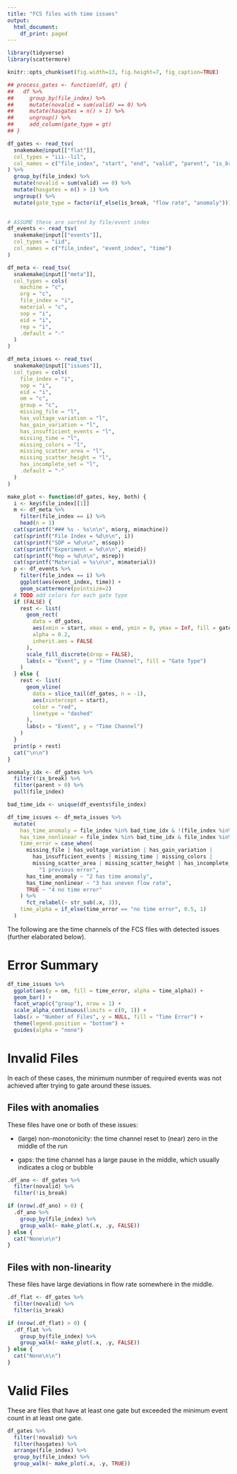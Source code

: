 ```yaml
---
title: "FCS files with time issues"
output:
  html_document:
    df_print: paged
---
```


```r
library(tidyverse)
library(scattermore)

knitr::opts_chunk$set(fig.width=13, fig.height=7, fig_caption=TRUE)

## process_gates <- function(df, gt) {
##   df %>%
##     group_by(file_index) %>%
##     mutate(novalid = sum(valid) == 0) %>%
##     mutate(hasgates = n() > 1) %>%
##     ungroup() %>%
##     add_column(gate_type = gt)
## }

df_gates <- read_tsv(
  snakemake@input[["flat"]],
  col_types = "iii--lil",
  col_names = c("file_index", "start", "end", "valid", "parent", "is_break")
) %>%
  group_by(file_index) %>%
  mutate(novalid = sum(valid) == 0) %>%
  mutate(hasgates = n() > 1) %>%
  ungroup() %>%
  mutate(gate_type = factor(if_else(is_break, "flow rate", "anomaly")))
  

# ASSUME these are sorted by file/event index
df_events <- read_tsv(
  snakemake@input[["events"]],
  col_types = "iid",
  col_names = c("file_index", "event_index", "time")
)

df_meta <- read_tsv(
  snakemake@input[["meta"]],
  col_types = cols(
    machine = "c",
    org = "c",
    file_index = "i",
    material = "c",
    sop = "i",
    eid = "i",
    rep = "i",
    .default = "-"
  )
)

df_meta_issues <- read_tsv(
  snakemake@input[["issues"]],
  col_types = cols(
    file_index = "i",
    sop = "i",
    eid = "i",
    om = "c",
    group = "c",
    missing_file = "l",
    has_voltage_variation = "l",
    has_gain_variation = "l",
    has_insufficient_events = "l",
    missing_time = "l",
    missing_colors = "l",
    missing_scatter_area = "l",
    missing_scatter_height = "l",
    has_incomplete_set = "l",
    .default = "-"
  )
)

make_plot <- function(df_gates, key, both) {
  i <- key$file_index[[1]]
  m <- df_meta %>%
    filter(file_index == i) %>%
    head(n = 1)
  cat(sprintf("### %s - %s\n\n", m$org, m$machine))
  cat(sprintf("File Index = %d\n\n", i))
  cat(sprintf("SOP = %d\n\n", m$sop))
  cat(sprintf("Experiment = %d\n\n", m$eid))
  cat(sprintf("Rep = %d\n\n", m$rep))
  cat(sprintf("Material = %s\n\n", m$material))
  p <- df_events %>%
    filter(file_index == i) %>%
    ggplot(aes(event_index, time)) +
    geom_scattermore(pointsize=2)
  # TODO add colors for each gate type
  if (FALSE) {
    rest <- list(
      geom_rect(
        data = df_gates,
        aes(xmin = start, xmax = end, ymin = 0, ymax = Inf, fill = gate_type),
        alpha = 0.2,
        inherit.aes = FALSE
      ),
      scale_fill_discrete(drop = FALSE),
      labs(x = "Event", y = "Time Channel", fill = "Gate Type")
    )
  } else {
    rest <- list(
      geom_vline(
        data = slice_tail(df_gates, n = -1),
        aes(xintercept = start),
        color = "red",
        linetype = "dashed"
      ),
      labs(x = "Event", y = "Time Channel")
    )
  }
  print(p + rest)
  cat("\n\n")
}

anomaly_idx <- df_gates %>%
  filter(!is_break) %>%
  filter(parent > 0) %>%
  pull(file_index)

bad_time_idx <- unique(df_events$file_index)

df_time_issues <- df_meta_issues %>%
  mutate(
    has_time_anomaly = file_index %in% bad_time_idx & !(file_index %in% anomaly_idx),
    has_time_nonlinear = file_index %in% bad_time_idx & file_index %in% anomaly_idx,
    time_error = case_when(
      missing_file | has_voltage_variation | has_gain_variation |
        has_insufficient_events | missing_time | missing_colors |
        missing_scatter_area | missing_scatter_height | has_incomplete_set ~
          "1 previous error",
      has_time_anomaly ~ "2 has time anomaly",
      has_time_nonlinear ~ "3 has uneven flow rate",
      TRUE ~ "4 no time error"
    ) %>%
      fct_relabel(~ str_sub(.x, 3)),
    time_alpha = if_else(time_error == "no time error", 0.5, 1)
  )

```

The following are the time channels of the FCS files with detected issues 
(further elaborated below).

# Error Summary

```r
df_time_issues %>%
  ggplot(aes(y = om, fill = time_error, alpha = time_alpha)) +
  geom_bar() +
  facet_wrap(c("group"), nrow = 1) +
  scale_alpha_continuous(limits = c(0, 1)) +
  labs(x = "Number of Files", y = NULL, fill = "Time Error") +
  theme(legend.position = "bottom") +
  guides(alpha = "none")
```


# Invalid Files

In each of these cases, the minimum nunmber of required events was not
achieved after trying to gate around these issues.

## Files with anomalies

These files have one or both of these issues:

* (large) non-monotonicity: the time channel reset to (near) zero in the middle
  of the run

* gaps: the time channel has a large pause in the middle, which usually
  indicates a clog or bubble

```r
.df_ano <- df_gates %>%
  filter(novalid) %>%
  filter(!is_break)

if (nrow(.df_ano) > 0) {
  .df_ano %>%
    group_by(file_index) %>%
    group_walk(~ make_plot(.x, .y, FALSE))
} else {
  cat("None\n\n")
}

```

## Files with non-linearity

These files have large deviations in flow rate somewhere in the middle.

```r
.df_flat <- df_gates %>%
  filter(novalid) %>%
  filter(is_break)

if (nrow(.df_flat) > 0) {
  .df_flat %>%
    group_by(file_index) %>%
    group_walk(~ make_plot(.x, .y, FALSE))
} else {
  cat("None\n\n")
}
```

# Valid Files

These are files that have at least one gate but exceeded the minimum event
count in at least one gate.

```r
df_gates %>%
  filter(!novalid) %>%
  filter(hasgates) %>%
  arrange(file_index) %>%
  group_by(file_index) %>%
  group_walk(~ make_plot(.x, .y, TRUE))
```
